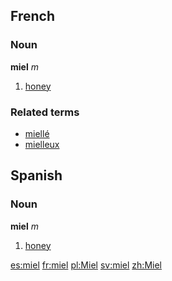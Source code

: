 ==French==
===Noun===
'''miel''' ''m''

#[[honey]]

===Related terms===
*[[miellé]]
*[[mielleux]]

==Spanish==
===Noun===
'''miel''' ''m''

#[[honey]]

[[es:miel]]
[[fr:miel]]
[[pl:Miel]]
[[sv:miel]]
[[zh:Miel]]